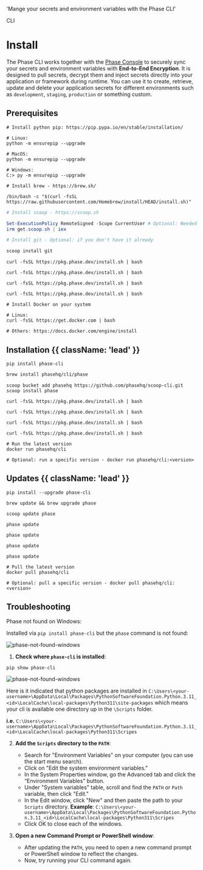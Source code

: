 
  'Mange your secrets and environment variables with the Phase CLI'

<Tag variant="small">CLI</Tag>

# Install

The Phase CLI works together with the [Phase Console](https://github.com/phasehq/console) to securely sync your secrets and environment variables with **End-to-End Encryption**. It is designed to pull secrets, decrypt them and inject secrets directly into your application or framework during runtime. You can use it to create, retrieve, update and delete your application secrets for different environments such as `development`, `staging`, `production` or something custom.

## Prerequisites

<CodeGroup>

```fish {{ title: 'Pip' }}
# Install python pip: https://pip.pypa.io/en/stable/installation/

# Linux:
python -m ensurepip --upgrade

# MacOS:
python -m ensurepip --upgrade

# Windows:
C:> py -m ensurepip --upgrade
```

```fish {{ title: 'MacOS' }}
# Install brew - https://brew.sh/

/bin/bash -c "$(curl -fsSL https://raw.githubusercontent.com/Homebrew/install/HEAD/install.sh)"
```

```powershell {{ title: 'Windows' }}
# Install scoop - https://scoop.sh

Set-ExecutionPolicy RemoteSigned -Scope CurrentUser # Optional: Needed to run a remote script the first time
irm get.scoop.sh | iex

# Install git - Optional: if you don't have it already

scoop install git
```

```fish {{ title: 'Alpine Linux' }}
curl -fsSL https://pkg.phase.dev/install.sh | bash
```

```fish {{ title: 'RedHat/CentOS/Amazon Linux' }}
curl -fsSL https://pkg.phase.dev/install.sh | bash
```

```fish {{ title: 'Ubuntu/Debian' }}
curl -fsSL https://pkg.phase.dev/install.sh | bash
```

```fish {{ title: 'Arch Linux' }}
curl -fsSL https://pkg.phase.dev/install.sh | bash
```

```fish {{ title: 'Docker' }}
# Install Docker on your system

# Linux:
curl -fsSL https://get.docker.com | bash

# Others: https://docs.docker.com/engine/install
```

</CodeGroup>

## Installation {{ className: 'lead' }}

<CodeGroup>

```fish {{ title: 'Pip' }}
pip install phase-cli
```

```zsh {{ title: 'MacOS' }}
brew install phasehq/cli/phase
```

```fish {{ title: 'Windows' }}
scoop bucket add phasehq https://github.com/phasehq/scoop-cli.git
scoop install phase
```

```fish {{ title: 'Alpine Linux' }}
curl -fsSL https://pkg.phase.dev/install.sh | bash
```

```fish {{ title: 'RedHat/CentOS/Amazon Linux' }}
curl -fsSL https://pkg.phase.dev/install.sh | bash
```

```fish {{ title: 'Ubuntu/Debian' }}
curl -fsSL https://pkg.phase.dev/install.sh | bash
```

```fish {{ title: 'Arch Linux' }}
curl -fsSL https://pkg.phase.dev/install.sh | bash
```

```fish {{ title: 'Docker' }}
# Run the latest version
docker run phasehq/cli

# Optional: run a specific version - docker run phasehq/cli:<version>
```

</CodeGroup>

## Updates {{ className: 'lead' }}

<CodeGroup>

```fish {{ title: 'Pip' }}
pip install --upgrade phase-cli
```

```fish {{ title: 'MacOS' }}
brew update && brew upgrade phase
```

```fish {{ title: 'Windows' }}
scoop update phase
```

```fish {{ title: 'Alpine Linux' }}
phase update
```

```fish {{ title: 'RedHat/CentOS/Amazon Linux' }}
phase update
```

```fish {{ title: 'Ubuntu/Debian' }}
phase update
```

```fish {{ title: 'Arch Linux' }}
phase update
```

```fish {{ title: 'Docker' }}
# Pull the latest version
docker pull phasehq/cli

# Optional: pull a specific version - docker pull phasehq/cli:<version>
```

</CodeGroup>

## Troubleshooting

Phase not found on Windows:

Installed via `pip install phase-cli` but the `phase` command is not found:

![phase-not-found-windows](/assets/phase-pip-install-no-found-windows.png)

1. **Check where `phase-cli` is installed**:

```
pip show phase-cli
```

![phase-not-found-windows](/assets/phase-pip-show-install-windows.png)

Here is it indicated that python packages are installed in `C:\Users\<your-username>\AppData\Local\Packages\PythonSoftwareFoundation.Python.3.11_<id>\LocalCache\local-packages\Python311\site-packages` which means your cli is available one directory up in the `\Scripts` folder.

**i.e.** `C:\Users\<your-username>\AppData\Local\Packages\PythonSoftwareFoundation.Python.3.11_<id>\LocalCache\local-packages\Python311\Scripes`

2. **Add the `Scripts` directory to the `PATH`**:

   - Search for "Environment Variables" on your computer (you can use the start menu search).
   - Click on "Edit the system environment variables."
   - In the System Properties window, go the Advanced tab and click the “Environment Variables” button.
   - Under "System variables" table, scroll and find the `PATH` or `Path` variable, then click "Edit."
   - In the Edit window, click "New" and then paste the path to your `Scripts` directory. **Example**: `C:\Users\<your-username>\AppData\Local\Packages\PythonSoftwareFoundation.Python.3.11_<id>\LocalCache\local-packages\Python311\Scripes`
   - Click OK to close each of the windows.

3. **Open a new Command Prompt or PowerShell window**:
   - After updating the `PATH`, you need to open a new command prompt or PowerShell window to reflect the changes.
   - Now, try running your CLI command again.
